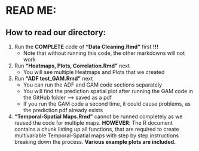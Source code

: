 # READ ME:

## How to read our directory:

1.  Run the **COMPLETE** code of **"Data Cleaning.Rmd"** first **!!!**
    -   Note that without running this code, the other markdowns will not work
2.  Run **"Heatmaps, Plots, Correlation.Rmd"** next
    -   You will see multiple Heatmaps and Plots that we created
3.  Run **"ADF test_GAM.Rmd"** next
    -   You can run the ADF and GAM code sections separately
    -   You will find the prediction spatial plot after running the GAM code in the GitHub folder --\> saved as a pdf
    -   If you run the GAM code a second time, it could cause problems, as the prediction pdf already exists
4.  **"Temporal-Spatial Maps.Rmd"** cannot be runned completely as we reused the code for multiple maps. **HOWEVER**: The R document contains a chunk listing up all functions, that are required to create multivariable Temporal-Spatial maps with step by step instructions breaking down the process. **Various example plots are included.**
